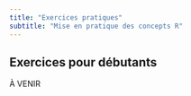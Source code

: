 ```yaml
---
title: "Exercices pratiques"
subtitle: "Mise en pratique des concepts R"
---
```


## Exercices pour débutants

À VENIR